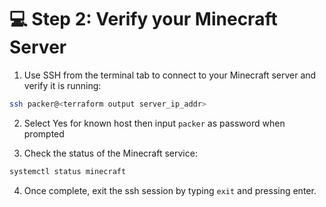 # 💻 Step 2: Verify your Minecraft Server

1. Use SSH from the terminal tab to connect to your Minecraft server and verify it is running:

```bash
ssh packer@<terraform output server_ip_addr>
``` 

2. Select Yes for known host then input `packer` as password when prompted

3. Check the status of the Minecraft service:

```bash
systemctl status minecraft
```

4. Once complete, exit the ssh session by typing `exit` and pressing enter.